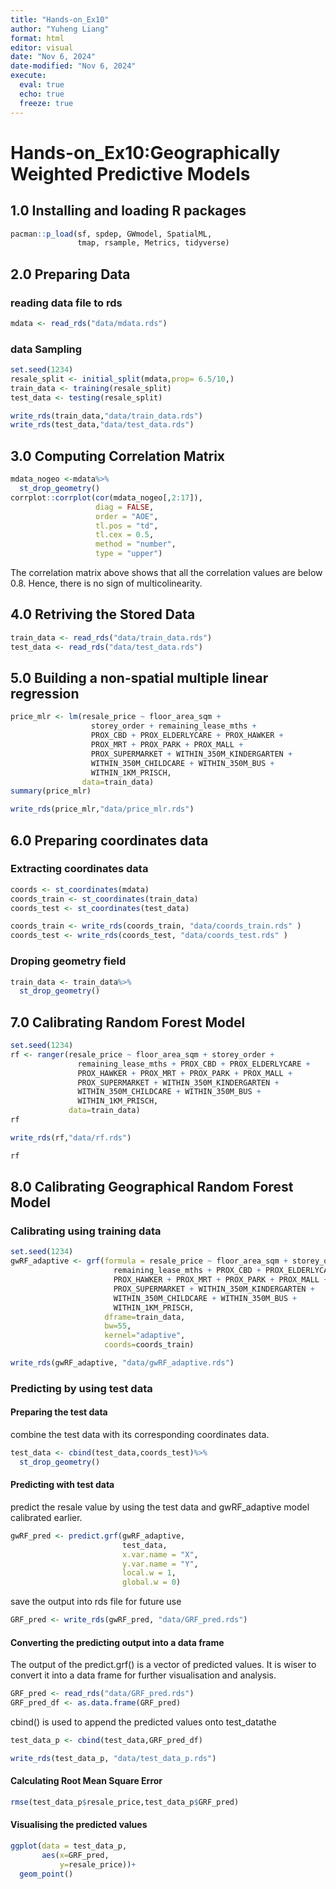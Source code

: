 ```yaml
---
title: "Hands-on_Ex10"
author: "Yuheng Liang"
format: html
editor: visual
date: "Nov 6, 2024"
date-modified: "Nov 6, 2024"
execute: 
  eval: true
  echo: true
  freeze: true
---
```


# Hands-on_Ex10:Geographically Weighted Predictive Models

## 1.0 Installing and loading R packages

```r
pacman::p_load(sf, spdep, GWmodel, SpatialML, 
               tmap, rsample, Metrics, tidyverse)
```

## 2.0 Preparing Data

### reading data file to rds

```R
mdata <- read_rds("data/mdata.rds")
```

### data Sampling

```R
set.seed(1234)
resale_split <- initial_split(mdata,prop= 6.5/10,)
train_data <- training(resale_split)
test_data <- testing(resale_split)
```

```r
write_rds(train_data,"data/train_data.rds")
write_rds(test_data,"data/test_data.rds")
```
## 3.0 Computing Correlation Matrix
```r
mdata_nogeo <-mdata%>%
  st_drop_geometry()
corrplot::corrplot(cor(mdata_nogeo[,2:17]),
                   diag = FALSE,
                   order = "AOE",
                   tl.pos = "td",
                   tl.cex = 0.5,
                   method = "number",
                   type = "upper")
```
The correlation matrix above shows that all the correlation values are below 0.8. Hence, there is no sign of multicolinearity.

## 4.0 Retriving the Stored Data
```r
train_data <- read_rds("data/train_data.rds")
test_data <- read_rds("data/test_data.rds")
```

## 5.0 Building a non-spatial multiple linear regression
```r
price_mlr <- lm(resale_price ~ floor_area_sqm +
                  storey_order + remaining_lease_mths +
                  PROX_CBD + PROX_ELDERLYCARE + PROX_HAWKER +
                  PROX_MRT + PROX_PARK + PROX_MALL + 
                  PROX_SUPERMARKET + WITHIN_350M_KINDERGARTEN +
                  WITHIN_350M_CHILDCARE + WITHIN_350M_BUS +
                  WITHIN_1KM_PRISCH,
                data=train_data)
summary(price_mlr)
```
```r
write_rds(price_mlr,"data/price_mlr.rds")
```
## 6.0 Preparing coordinates data
### Extracting coordinates data
```r
coords <- st_coordinates(mdata)
coords_train <- st_coordinates(train_data)
coords_test <- st_coordinates(test_data)
```

```R
coords_train <- write_rds(coords_train, "data/coords_train.rds" )
coords_test <- write_rds(coords_test, "data/coords_test.rds" )
```

### Droping geometry field
```r
train_data <- train_data%>%
  st_drop_geometry()
```

## 7.0 Calibrating Random Forest Model
```r
set.seed(1234)
rf <- ranger(resale_price ~ floor_area_sqm + storey_order + 
               remaining_lease_mths + PROX_CBD + PROX_ELDERLYCARE + 
               PROX_HAWKER + PROX_MRT + PROX_PARK + PROX_MALL + 
               PROX_SUPERMARKET + WITHIN_350M_KINDERGARTEN +
               WITHIN_350M_CHILDCARE + WITHIN_350M_BUS + 
               WITHIN_1KM_PRISCH,
             data=train_data)
rf
```
```R
write_rds(rf,"data/rf.rds")
```

```r
rf
```
## 8.0 Calibrating Geographical Random Forest Model
### Calibrating using training data
```r
set.seed(1234)
gwRF_adaptive <- grf(formula = resale_price ~ floor_area_sqm + storey_order +
                       remaining_lease_mths + PROX_CBD + PROX_ELDERLYCARE +
                       PROX_HAWKER + PROX_MRT + PROX_PARK + PROX_MALL +
                       PROX_SUPERMARKET + WITHIN_350M_KINDERGARTEN +
                       WITHIN_350M_CHILDCARE + WITHIN_350M_BUS +
                       WITHIN_1KM_PRISCH,
                     dframe=train_data, 
                     bw=55,
                     kernel="adaptive",
                     coords=coords_train)
```

```r
write_rds(gwRF_adaptive, "data/gwRF_adaptive.rds")
```

### Predicting by using test data
#### Preparing the test data
combine the test data with its corresponding coordinates data.
```r
test_data <- cbind(test_data,coords_test)%>%
  st_drop_geometry()
```
#### Predicting with test data
predict the resale value by using the test data and gwRF_adaptive model calibrated earlier.
```r
gwRF_pred <- predict.grf(gwRF_adaptive,
                         test_data,
                         x.var.name = "X",
                         y.var.name = "Y",
                         local.w = 1,
                         global.w = 0)
```
 save the output into rds file for future use
```r
GRF_pred <- write_rds(gwRF_pred, "data/GRF_pred.rds")
```
#### Converting the predicting output into a data frame
The output of the predict.grf() is a vector of predicted values. It is wiser to convert it into a data frame for further visualisation and analysis.
```R
GRF_pred <- read_rds("data/GRF_pred.rds")
GRF_pred_df <- as.data.frame(GRF_pred)
```
cbind() is used to append the predicted values onto test_datathe
```r
test_data_p <- cbind(test_data,GRF_pred_df)
```

```r
write_rds(test_data_p, "data/test_data_p.rds")
```
#### Calculating Root Mean Square Error
```r
rmse(test_data_p$resale_price,test_data_p$GRF_pred)
```
#### Visualising the predicted values
```r
ggplot(data = test_data_p,
       aes(x=GRF_pred,
           y=resale_price))+
  geom_point()
```
